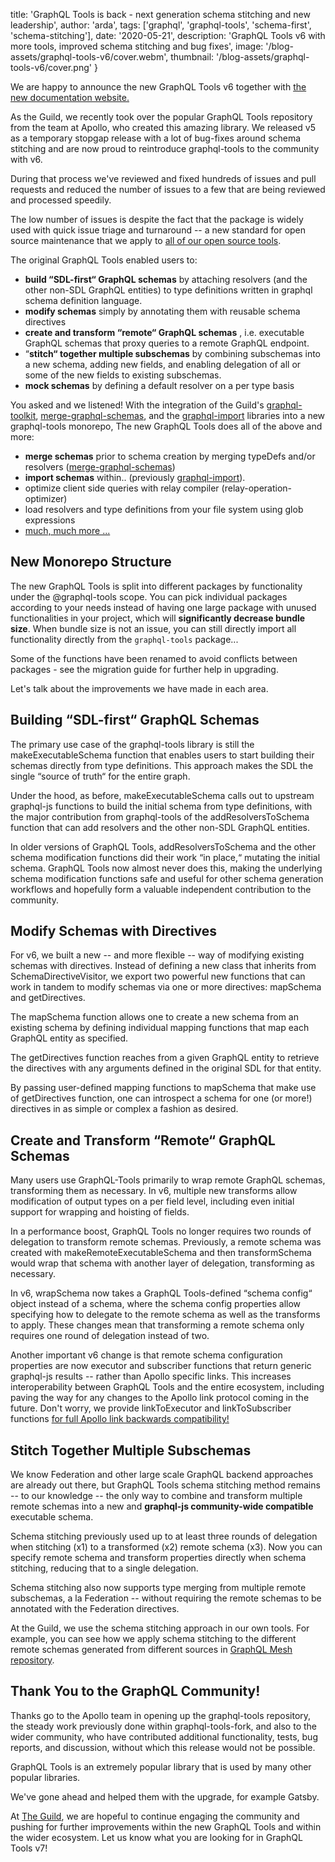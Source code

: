 
  title:
    'GraphQL Tools is back - next generation schema stitching and new leadership',
  author: 'arda',
  tags: ['graphql', 'graphql-tools', 'schema-first', 'schema-stitching'],
  date: '2020-05-21',
  description:
    'GraphQL Tools v6 with more tools, improved schema stitching and bug fixes',
  image: '/blog-assets/graphql-tools-v6/cover.webm',
  thumbnail: '/blog-assets/graphql-tools-v6/cover.png'
}


We are happy to announce the new GraphQL Tools v6 together with [the new documentation website.](https://graphql-tools.com/)

As the Guild, we recently took over the popular GraphQL Tools repository from the team at Apollo, who created this amazing library. We released v5 as a temporary stopgap release with a lot of bug-fixes around schema stitching and are now proud to reintroduce graphql-tools to the community with v6.

During that process we've reviewed and fixed hundreds of issues and pull requests and reduced the number of issues to a few that are being reviewed and processed speedily.

The low number of issues is despite the fact that the package is widely used with quick issue triage and turnaround -- a new standard for open source maintenance that we apply to [all of our open source tools](http://github.com/the-guild-org/Stack).

The original GraphQL Tools enabled users to:

- **build “SDL-first“ GraphQL schemas** by attaching resolvers (and the other non-SDL GraphQL entities) to type definitions written in graphql schema definition language.
- **modify schemas** simply by annotating them with reusable schema directives
- **create and transform “remote“ GraphQL schemas** , i.e. executable GraphQL schemas that proxy queries to a remote GraphQL endpoint.
- “**stitch“ together multiple subschemas** by combining subschemas into a new schema, adding new fields, and enabling delegation of all or some of the new fields to existing subschemas.
- **mock schemas** by defining a default resolver on a per type basis

You asked and we listened! With the integration of the Guild's [graphql-toolkit](https://github.com/ardatan/graphql-toolkit), [merge-graphql-schemas](https://github.com/urigo/merge-graphql-schemas), and the [graphql-import](https://github.com/ardatan/graphql-import) libraries into a new graphql-tools monorepo, The new GraphQL Tools does all of the above and more:

- **merge schemas** prior to schema creation by merging typeDefs and/or resolvers ([merge-graphql-schemas](https://github.com/urigo/merge-graphql-schemas))
- **import schemas** within.. (previously [graphql-import](https://github.com/ardatan/graphql-import)).
- optimize client side queries with relay compiler (relay-operation-optimizer)
- load resolvers and type definitions from your file system using glob expressions
- [much, much more ...](https://www.graphql-tools.com/docs/introduction)

## New Monorepo Structure

The new GraphQL Tools is split into different packages by functionality under the @graphql-tools scope. You can pick individual packages according to your needs instead of having one large package with unused functionalities in your project, which will **significantly decrease bundle size**. When bundle size is not an issue, you can still directly import all functionality directly from the `graphql-tools` package...

Some of the functions have been renamed to avoid conflicts between packages - see the migration guide for further help in upgrading.

<LinkPreview link="https://www.graphql-tools.com/docs/migration-from-tools-v5" />

Let's talk about the improvements we have made in each area.

## Building “SDL-first“ GraphQL Schemas

The primary use case of the graphql-tools library is still the makeExecutableSchema function that enables users to start building their schemas directly from type definitions. This approach makes the SDL the single “source of truth“ for the entire graph.

Under the hood, as before, makeExecutableSchema calls out to upstream graphql-js functions to build the initial schema from type definitions, with the major contribution from graphql-tools of the addResolversToSchema function that can add resolvers and the other non-SDL GraphQL entities.

In older versions of GraphQL Tools, addResolversToSchema and the other schema modification functions did their work “in place,“ mutating the initial schema. GraphQL Tools now almost never does this, making the underlying schema modification functions safe and useful for other schema generation workflows and hopefully form a valuable independent contribution to the community.

## Modify Schemas with Directives

For v6, we built a new -- and more flexible -- way of modifying existing schemas with directives. Instead of defining a new class that inherits from SchemaDirectiveVisitor, we export two powerful new functions that can work in tandem to modify schemas via one or more directives: mapSchema and getDirectives.

The mapSchema function allows one to create a new schema from an existing schema by defining individual mapping functions that map each GraphQL entity as specified.

The getDirectives function reaches from a given GraphQL entity to retrieve the directives with any arguments defined in the original SDL for that entity.

By passing user-defined mapping functions to mapSchema that make use of getDirectives function, one can introspect a schema for one (or more!) directives in as simple or complex a fashion as desired.

<LinkPreview link="https://www.graphql-tools.com/docs/schema-directives" />

## Create and Transform “Remote“ GraphQL Schemas

Many users use GraphQL-Tools primarily to wrap remote GraphQL schemas, transforming them as necessary. In v6, multiple new transforms allow modification of output types on a per field level, including even initial support for wrapping and hoisting of fields.

In a performance boost, GraphQL Tools no longer requires two rounds of delegation to transform remote schemas. Previously, a remote schema was created with makeRemoteExecutableSchema and then transformSchema would wrap that schema with another layer of delegation, transforming as necessary.

In v6, wrapSchema now takes a GraphQL Tools-defined “schema config“ object instead of a schema, where the schema config properties allow specifying how to delegate to the remote schema as well as the transforms to apply. These changes mean that transforming a remote schema only requires one round of delegation instead of two.

Another important v6 change is that remote schema configuration properties are now executor and subscriber functions that return generic graphql-js results -- rather than Apollo specific links. This increases interoperability between GraphQL Tools and the entire ecosystem, including paving the way for any changes to the Apollo link protocol coming in the future. Don't worry, we provide linkToExecutor and linkToSubscriber functions [for full Apollo link backwards compatibility!](https://www.graphql-tools.com/docs/remote-schemas)

## Stitch Together Multiple Subschemas

We know Federation and other large scale GraphQL backend approaches are already out there, but GraphQL Tools schema stitching method remains -- to our knowledge -- the only way to combine and transform multiple remote schemas into a new and **graphql-js community-wide compatible** executable schema.

Schema stitching previously used up to at least three rounds of delegation when stitching (x1) to a transformed (x2) remote schema (x3). Now you can specify remote schema and transform properties directly when schema stitching, reducing that to a single delegation.

Schema stitching also now supports type merging from multiple remote subschemas, a la Federation -- without requiring the remote schemas to be annotated with the Federation directives.

<LinkPreview link="https://www.graphql-tools.com/docs/schema-stitching" />

At the Guild, we use the schema stitching approach in our own tools. For example, you can see how we apply schema stitching to the different remote schemas generated from different sources in [GraphQL Mesh repository](https://graphql-mesh.com).

## Thank You to the GraphQL Community!

Thanks go to the Apollo team in opening up the graphql-tools repository, the steady work previously done within graphql-tools-fork, and also to the wider community, who have contributed additional functionality, tests, bug reports, and discussion, without which this release would not be possible.

GraphQL Tools is an extremely popular library that is used by many other popular libraries.

We've gone ahead and helped them with the upgrade, for example Gatsby.

<LinkPreview link="https://github.com/gatsbyjs/gatsby/pull/24158" />

At [The Guild](https://the-guild.dev/), we are hopeful to continue engaging the community and pushing for further improvements within the new GraphQL Tools and within the wider ecosystem. Let us know what you are looking for in GraphQL Tools v7!
